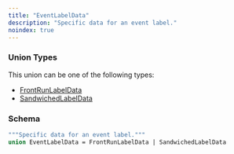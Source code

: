 ```yaml
---
title: "EventLabelData"
description: "Specific data for an event label."
noindex: true
---
```


### Union Types

This union can be one of the following types:

- [FrontRunLabelData](/api-reference/types/frontrunlabeldata)
- [SandwichedLabelData](/api-reference/types/sandwichedlabeldata)

### Schema


```graphql 
"""Specific data for an event label."""
union EventLabelData = FrontRunLabelData | SandwichedLabelData
```
